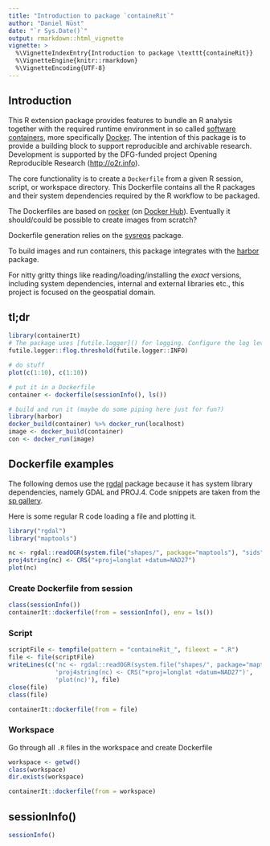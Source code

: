 ```yaml
---
title: "Introduction to package `containeRit`"
author: "Daniel Nüst"
date: "`r Sys.Date()`"
output: rmarkdown::html_vignette
vignette: >
  %\VignetteIndexEntry{Introduction to package \texttt{containeRit}}
  %\VignetteEngine{knitr::rmarkdown}
  %\VignetteEncoding{UTF-8}
---
```


## Introduction

This R extension package provides features to bundle an R analysis together with the required runtime environment in so called [software containers](https://en.wikipedia.org/wiki/Operating-system-level_virtualization), more specifically [Docker](http://docker.com/).
The intention of this package is to provide a building block to support reproducible and archivable research. Development is supported by the DFG-funded project Opening Reproducible Research ([http://o2r.info](http://o2r.info)).

The core functionality is to create a `Dockerfile` from a given R session, script, or workspace directory. This Dockerfile contains all the R packages and their system dependencies required by the R workflow to be packaged. 

The Dockerfiles are based on [rocker](https://github.com/rocker-org/rocker) (on [Docker Hub](https://hub.docker.com/u/rocker/)). Eventually it should/could be possible to create images from scratch?

Dockerfile generation relies on the [sysreqs](https://github.com/r-hub/sysreqs) package.

To build images and run containers, this package integrates with the [harbor](https://github.com/wch/harbor) package.

For nitty gritty things like reading/loading/installing the _exact_ versions, including system dependencies, internal and external libraries etc., this project is focused on the geospatial domain.

## tl;dr

```r
library(containerIt)
# The package uses [futile.logger]() for logging. Configure the log level with
futile.logger::flog.threshold(futile.logger::INFO)

# do stuff
plot(c(1:10), c(1:10))

# put it in a Dockerfile
container <- dockerfile(sessionInfo(), ls())

# build and run it (maybe do some piping here just for fun?)
library(harbor)
docker_build(container) %>% docker_run(localhost)
image <- docker_build(container)
con <- docker_run(image)
```

## Dockerfile examples

The following demos use the [rgdal](https://cran.r-project.org/web/packages/rgdal/index.html) package because it has system library dependencies, namely GDAL and PROJ.4. Code snippets are taken from the [sp gallery](http://edzer.github.io/sp/).

Here is some regular R code loading a file and plotting it.

```r
library("rgdal")
library("maptools")

nc <- rgdal::readOGR(system.file("shapes/", package="maptools"), "sids", verbose = FALSE)
proj4string(nc) <- CRS("+proj=longlat +datum=NAD27")
plot(nc)
```

### Create Dockerfile from session

```r
class(sessionInfo())
containerIt::dockerfile(from = sessionInfo(), env = ls())
```

### Script

```r
scriptFile <- tempfile(pattern = "containeRit_", fileext = ".R")
file <- file(scriptFile)
writeLines(c('nc <- rgdal::readOGR(system.file("shapes/", package="maptools"), "sids", verbose = FALSE)',
             'proj4string(nc) <- CRS("+proj=longlat +datum=NAD27")',
             'plot(nc)'), file)
close(file)
class(file)

containerIt::dockerfile(from = file)
```

### Workspace

Go through all `.R` files in the workspace and create Dockerfile

```r
workspace <- getwd()
class(workspace)
dir.exists(workspace)

containerIt::dockerfile(from = workspace)
```

## sessionInfo()

```r
sessionInfo()
```

